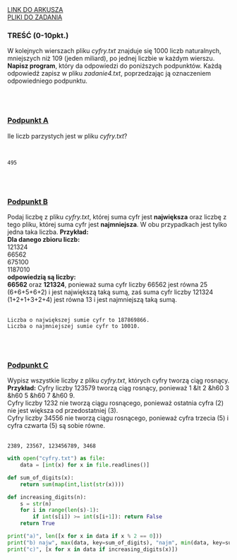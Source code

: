 
<div className="box_link"><a className="link  link_materials" target="_blank" href="https://cke.gov.pl/images/_EGZAMIN_MATURALNY_OD_2015/Arkusze_egzaminacyjne/2012/maj/infor/a2_pp.pdf">LINK DO ARKUSZA</a>
<br/>
<a className="link  link_materials" href="https://cke.gov.pl/images/_EGZAMIN_MATURALNY_OD_2015/Arkusze_egzaminacyjne/2012/maj/infor/Dane_PP.rar"> PLIKI DO ZADANIA</a>

<br/>
</div>

### TREŚĆ (0-10pkt.)
W kolejnych wierszach pliku <i>cyfry.txt</i> znajduje się 1000 liczb naturalnych, mniejszych
niż 109 (jeden miliard), po jednej liczbie w każdym wierszu.
<b>Napisz program</b>, który da odpowiedzi do poniższych podpunktów. Każdą odpowiedź zapisz
w pliku <i>zadanie4.txt</i>, poprzedzając ją oznaczeniem odpowiedniego podpunktu.

<br/><br/>

### <u>Podpunkt A</u>
Ile liczb parzystych jest w pliku <i>cyfry.txt</i>?  

<br/>
<Dropdown title="ODPOWIEDŹ">

```text
495
```

</Dropdown>

<br/><br/>

### <u>Podpunkt B</u>
Podaj liczbę z pliku <i>cyfry.txt</i>, której suma cyfr jest <b>największa</b> oraz liczbę z tego
pliku, której suma cyfr jest <b>najmniejsza</b>. W obu przypadkach jest tylko jedna taka liczba.
<b>Przykład:<br/></b>
<b>Dla danego zbioru liczb:<br/></b>
121324<br/>
66562<br/>
675100<br/>
1187010<br/>
<b>odpowiedzią są liczby: <br/> </b>
<b>66562</b> oraz <b>121324</b>, ponieważ suma cyfr liczby 66562 jest
równa 25 (6+6+5+6+2) i jest największą taką sumą, zaś suma cyfr liczby 121324
(1+2+1+3+2+4) jest równa 13 i jest najmniejszą taką sumą.
<br/>
<br/>
<Dropdown title="ODPOWIEDŹ">

```text
Liczba o największej sumie cyfr to 187869866.
Liczba o najmniejszej sumie cyfr to 10010. 
```
</Dropdown>
<br/><br/>

### <u>Podpunkt C</u>
Wypisz wszystkie liczby z pliku <i>cyfry.txt</i>, których cyfry tworzą ciąg rosnący.<br/>
<b>Przykład:</b>
Cyfry liczby 123579 tworzą ciąg rosnący, ponieważ 1 &lt 2 &h60 3 &h60 5 &h60 7 &h60 9. <br/>
Cyfry liczby 1232 nie tworzą ciągu rosnącego, ponieważ ostatnia cyfra (2) nie jest
większa od przedostatniej (3).<br/>
Cyfry liczby 34556 nie tworzą ciągu rosnącego, ponieważ cyfra trzecia (5) i cyfra
czwarta (5) są sobie równe.
<br/>
<br/>
<Dropdown title="ODPOWIEDŹ">

```text
2389, 23567, 123456789, 3468 
```
</Dropdown>

<Dropdown title="PRZYKŁADOWE ROZWIĄZANIE - PYTHON">

```python
with open("cyfry.txt") as file:
    data = [int(x) for x in file.readlines()]

def sum_of_digits(x):
    return sum(map(int,list(str(x))))

def increasing_digits(n):
    s = str(n)
    for i in range(len(s)-1):
        if int(s[i]) >= int(s[i+1]): return False
    return True 

print("a)", len([x for x in data if x % 2 == 0]))
print("b) najw", max(data, key=sum_of_digits), "najm", min(data, key=sum_of_digits))
print("c)", [x for x in data if increasing_digits(x)])
```

</Dropdown>



